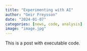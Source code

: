 ```yaml
---
title: "Experimenting with AI"
author: "Geir Freysson"
date: "2024-01-07"
categories: [news, code, analysis]
image: "image.jpg"
---
```


This is a post with executable code.
